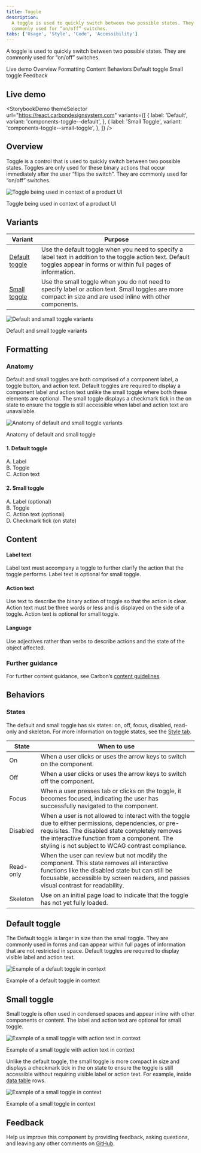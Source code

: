 ```yaml
---
title: Toggle
description:
  A toggle is used to quickly switch between two possible states. They are
  commonly used for “on/off” switches.
tabs: ['Usage', 'Style', 'Code', 'Accessibility']
---
```



<PageDescription>

A toggle is used to quickly switch between two possible states. They are
commonly used for “on/off” switches.

</PageDescription>

<AnchorLinks>

<AnchorLink>Live demo</AnchorLink>
<AnchorLink>Overview</AnchorLink>
<AnchorLink>Formatting</AnchorLink>
<AnchorLink>Content</AnchorLink>
<AnchorLink>Behaviors</AnchorLink>
<AnchorLink>Default toggle</AnchorLink>
<AnchorLink>Small toggle</AnchorLink>
<AnchorLink>Feedback</AnchorLink>

</AnchorLinks>

## Live demo

<StorybookDemo
  themeSelector
  url="https://react.carbondesignsystem.com"
  variants={[
    {
      label: 'Default',
      variant: 'components-toggle--default',
    },
    {
      label: 'Small Toggle',
      variant: 'components-toggle--small-toggle',
    },
  ]}
/>

<A11yStatus layout="cards" components="Toggle" />

## Overview

Toggle is a control that is used to quickly switch between two possible states.
Toggles are only used for these binary actions that occur immediately after the
user “flips the switch”. They are commonly used for “on/off” switches.

<Row>
<Column colLg={8}>

![Toggle being used in context of a product UI](images/toggle_usage_overview.png)

</Column>
</Row>

<Caption>Toggle being used in context of a product UI</Caption>

## Variants

| Variant                           | Purpose                                                                                                                                                                  |
| --------------------------------- | ------------------------------------------------------------------------------------------------------------------------------------------------------------------------ |
| [Default toggle](#default-toggle) | Use the default toggle when you need to specify a label text in addition to the toggle action text. Default toggles appear in forms or within full pages of information. |
| [Small toggle](#small-toggle)     | Use the small toggle when you do not need to specify label or action text. Small toggles are more compact in size and are used inline with other components.             |

<Row>
<Column colLg={8}>

![Default and small toggle variants](images/toggle-usage-variants.png)

</Column>
</Row>

<Caption>Default and small toggle variants</Caption>

## Formatting

### Anatomy

Default and small toggles are both comprised of a component label, a toggle button,
and action text. Default toggles are required to display a component label and
action text unlike the small toggle where both these elements are optional. The
small toggle displays a checkmark tick in the on state to ensure the toggle is
still accessible when label and action text are unavailable.

<Row>
<Column colLg={8}>

![Anatomy of default and small toggle variants](images/toggle-usage-anatomy.png)

</Column>
</Row>

<Caption>Anatomy of default and small toggle</Caption>

<Row>
<Column colSm={2} colMd={4} colLg={4}>

#### 1. Default toggle

A. Label <br /> B. Toggle <br /> C. Action text <br />

</Column>
<Column colSm={2} colMd={4} colLg={4}>

#### 2. Small toggle

A. Label (optional) <br /> B. Toggle <br /> C. Action text (optional) <br /> D.
Checkmark tick (on state) <br />

</Column>
</Row>

## Content

#### Label text

Label text must accompany a toggle to further clarify the action that the toggle
performs. Label text is optional for small toggle.

#### Action text

Use text to describe the binary action of toggle so that the action is clear.
Action text must be three words or less and is displayed on the side of a
toggle. Action text is optional for small toggle.

#### Language

Use adjectives rather than verbs to describe actions and the state of the object
affected.

### Further guidance

For further content guidance, see Carbon’s
[content guidelines](https://carbondesignsystem.com/guidelines/content/overview/).

## Behaviors

### States

The default and small toggle has six states: on, off, focus, disabled, read-only
and skeleton. For more information on toggle states, see the
[Style tab](https://carbondesignsystem.com/components/toggle/style/).

| State     | When to use                                                                                                                                                                                                                                                 |
| --------- | ----------------------------------------------------------------------------------------------------------------------------------------------------------------------------------------------------------------------------------------------------------- |
| On        | When a user clicks or uses the arrow keys to switch on the component.                                                                                                                                                                                      |
| Off       | When a user clicks or uses the arrow keys to switch off the component.                                                                                                                                                                                     |
| Focus     | When a user presses tab or clicks on the toggle, it becomes focused, indicating the user has successfully navigated to the component.                                                                                                                       |
| Disabled  | When a user is not allowed to interact with the toggle due to either permissions, dependencies, or pre-requisites. The disabled state completely removes the interactive function from a component. The styling is not subject to WCAG contrast compliance. |
| Read-only | When the user can review but not modify the component. This state removes all interactive functions like the disabled state but can still be focusable, accessible by screen readers, and passes visual contrast for readability.                           |
| Skeleton  | Use on an initial page load to indicate that the toggle has not yet fully loaded.                                                                                                                                                                           |

## Default toggle

The Default toggle is larger in size than the small toggle. They are commonly
used in forms and can appear within full pages of information that are not
restricted in space. Default toggles are required to display visible label and
action text.

<Row>
<Column colLg={8}>

![Example of a default toggle in context](images/toggle-usage-default.png)

</Column>
</Row>

<Caption>Example of a default toggle in context</Caption>

## Small toggle

Small toggle is often used in condensed spaces and appear inline with other
components or content. The label and action text are optional for small toggle.

<Row>
<Column colLg={8}>

![Example of a small toggle with action text in context](images/toggle-usage-small-with-action-text.png)

</Column>
</Row>

<Caption>Example of a small toggle with action text in context</Caption>

<br />

Unlike the default toggle, the small toggle is more compact in size and displays
a checkmark tick in the on state to ensure the toggle is still accessible
without requiring visible label or action text. For example, inside
[data table](/components/data-table/usage) rows.

<Row>
<Column colLg={8}>

![Example of a small toggle in context](images/toggle-usage-small.png)

</Column>
</Row>

<Caption>Example of a small toggle in context</Caption>

## Feedback

Help us improve this component by providing feedback, asking questions, and
leaving any other comments on
[GitHub](https://github.com/carbon-design-system/carbon-website/issues/new?assignees=&labels=feedback&template=feedback.md).
